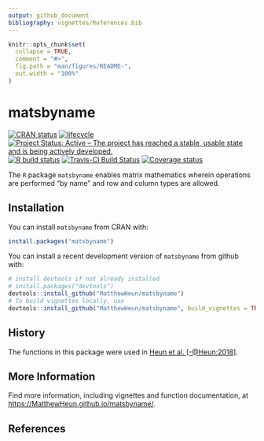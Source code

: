```yaml
---
output: github_document
bibliography: vignettes/References.bib
---
```


<!-- *********** -->
<!-- Note: README.md is generated from README.Rmd.   -->
<!-- Be sure to edit README.Rmd and generate the README.md file by Cmd/Ctl-shift-K -->
<!-- *********** -->

```r
knitr::opts_chunk$set(
  collapse = TRUE,
  comment = "#>",
  fig.path = "man/figures/README-",
  out.width = "100%"
)
```

# matsbyname

<!-- badges: start -->
[![CRAN status](https://www.r-pkg.org/badges/version/matsbyname)](https://cran.r-project.org/package=matsbyname)
[![lifecycle](https://img.shields.io/badge/lifecycle-stable-green.svg)](https://www.tidyverse.org/lifecycle/#stable)
[![Project Status: Active – The project has reached a stable, usable state and is being actively developed.](https://www.repostatus.org/badges/latest/active.svg)](https://www.repostatus.org/#active)
[![R build status](https://github.com/MatthewHeun/matsbyname/workflows/check-master-develop/badge.svg)](https://github.com/MatthewHeun/matsbyname/actions)
[![Travis-CI Build Status](https://travis-ci.org/MatthewHeun/matsbyname.svg?branch=master)](https://travis-ci.org/MatthewHeun/matsbyname)
[![Coverage status](https://codecov.io/gh/MatthewHeun/matsbyname/branch/master/graph/badge.svg)](https://codecov.io/github/MatthewHeun/matsbyname?branch=master)
<!-- badges: end -->

The `R` package `matsbyname` enables 
matrix mathematics wherein operations are performed "by name" and
row and column types are allowed.


## Installation

You can install `matsbyname` from CRAN with:

```r
install.packages("matsbyname")
```

You can install a recent development version of `matsbyname` from github with:

```r
# install devtools if not already installed
# install.packages("devtools")
devtools::install_github("MatthewHeun/matsbyname")
# To build vignettes locally, use
devtools::install_github("MatthewHeun/matsbyname", build_vignettes = TRUE)
```


## History

The functions in this package were used in
[Heun et al. [-@Heun:2018]](https://doi.org/10.1016/j.apenergy.2018.05.109).


## More Information

Find more information, including vignettes and function documentation, at 
<https://MatthewHeun.github.io/matsbyname/>.


## References
